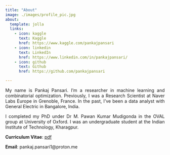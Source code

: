 ```yaml
---
title: "About"
image: ./images/profile_pic.jpg
about:
  template: jolla
  links:
    - icon: kaggle
      text: Kaggle
      href: https://www.kaggle.com/pankajpansari
    - icon: linkedin
      text: LinkedIn
      href: https://www.linkedin.com/in/pankajpansari/ 
    - icon: github
      text: Github
      href: https://github.com/pankajpansari

---
```

<div style="text-align: justify"> 
My name is Pankaj Pansari. I'm a researcher in machine learning and combinatorial optimization. Previously, I was a Research Scientist at Naver Labs Europe in Grenoble, France. In the past, I've been a data analyst with General Electric in Bangalore, India.

I completed my PhD under Dr M. Pawan Kumar Mudigonda in the OVAL group at University of Oxford. I was an undergraduate student at the Indian Institute of Technology, Kharagpur.
    
**Curriculum Vitae**: [pdf](https://drive.google.com/file/d/1zUeKOpfbXN-PrG_wB3hQ3pnLN-12hY8h/view?usp=drive_link)

**Email**: pankaj.pansari1@proton.me
</div>


